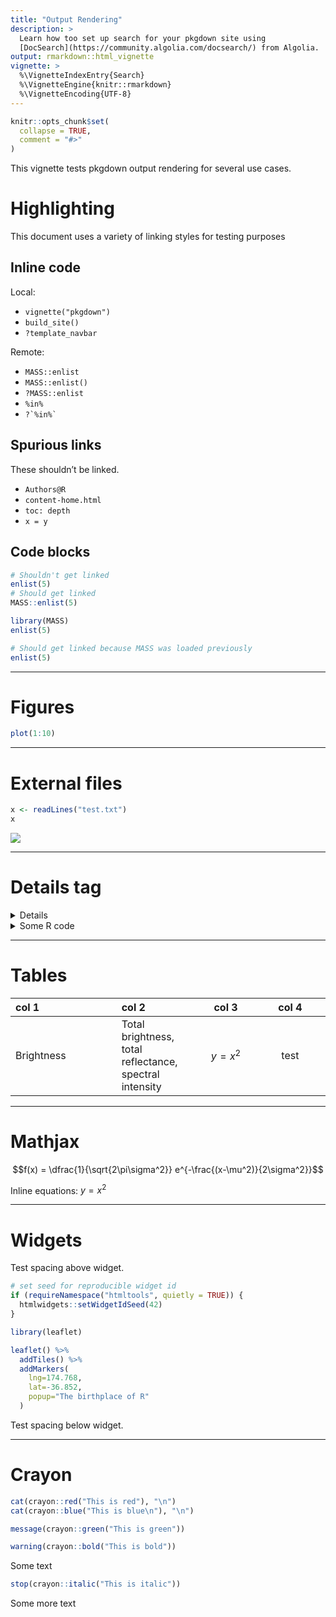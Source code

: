 ```yaml
---
title: "Output Rendering"
description: >
  Learn how too set up search for your pkgdown site using 
  [DocSearch](https://community.algolia.com/docsearch/) from Algolia.
output: rmarkdown::html_vignette
vignette: >
  %\VignetteIndexEntry{Search}
  %\VignetteEngine{knitr::rmarkdown}
  %\VignetteEncoding{UTF-8}
---
```


```r
knitr::opts_chunk$set(
  collapse = TRUE,
  comment = "#>"
)
```

This vignette tests pkgdown output rendering for several use cases.

# Highlighting

This document uses a variety of linking styles for testing purposes

## Inline code

Local:

* `vignette("pkgdown")`
* `build_site()`
* `?template_navbar`

Remote:

* `MASS::enlist`
* `MASS::enlist()`
* `?MASS::enlist`
* `%in%`
* `` ?`%in%` ``

## Spurious links

These shouldn't be linked.

* `Authors@R`
* `content-home.html`
* `toc: depth`
* `x = y`

## Code blocks

```r
# Shouldn't get linked
enlist(5)
# Should get linked
MASS::enlist(5)
```

```r
library(MASS)
enlist(5)
```

```r
# Should get linked because MASS was loaded previously
enlist(5)
```

---

# Figures

```r
plot(1:10)
```

---

# External files

```r
x <- readLines("test.txt")
x
```

![](bacon.jpg)

---

# Details tag

<details>
  This should only be shown when required
</details>

<details>
<summary>Some R code</summary>
  
```r
1 + 2
```
</details>

---

# Tables

| col 1 | col 2 | col 3 | col 4 |
|:---------------|:-----------|:-------:|:---------:|
| Brightness     | Total brightness, total reflectance, spectral intensity | $$y = x^2$$ | test |

---

# Mathjax

$$f(x) = \dfrac{1}{\sqrt{2\pi\sigma^2}} e^{-\frac{(x-\mu^2)}{2\sigma^2}}$$

Inline equations: $y=x^2$

---

# Widgets

Test spacing above widget.

```r
# set seed for reproducible widget id
if (requireNamespace("htmltools", quietly = TRUE)) {
  htmlwidgets::setWidgetIdSeed(42)
}

library(leaflet)

leaflet() %>%
  addTiles() %>%
  addMarkers(
    lng=174.768,
    lat=-36.852,
    popup="The birthplace of R"
  )
```

Test spacing below widget.

---

# Crayon

```r
cat(crayon::red("This is red"), "\n")
cat(crayon::blue("This is blue\n"), "\n")

message(crayon::green("This is green"))

warning(crayon::bold("This is bold"))
```
Some text

```r
stop(crayon::italic("This is italic"))
```

Some more text
